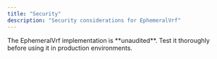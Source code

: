 ```yaml
---
title: "Security"
description: "Security considerations for EphemeralVrf"
---
```


<Warning>
  The EphemeralVrf implementation is **unaudited**. Test it thoroughly before using it in production environments.
</Warning>


